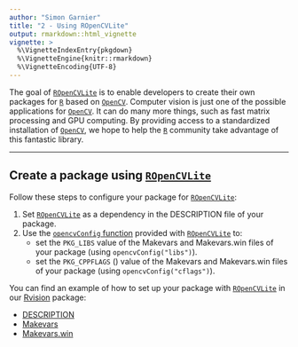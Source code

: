 ```yaml
---
author: "Simon Garnier"
title: "2 - Using ROpenCVLite"
output: rmarkdown::html_vignette
vignette: >
  %\VignetteIndexEntry{pkgdown}
  %\VignetteEngine{knitr::rmarkdown}
  %\VignetteEncoding{UTF-8}
---
```


The goal of [`ROpenCVLite`](https://github.com/swarm-lab/ROpenCVLite) is to 
enable developers to create their own packages for [`R`](https://cran.r-project.org) 
based on [`OpenCV`](http://opencv.org/). Computer vision is just one of the 
possible applications for [`OpenCV`](http://opencv.org/). It can do many more 
things, such as fast matrix processing and GPU computing. By providing access to 
a standardized installation of [`OpenCV`](http://opencv.org/), we hope to help 
the [`R`](https://cran.r-project.org) community take advantage of this fantastic 
library. 

---

## Create a package using [`ROpenCVLite`](https://github.com/swarm-lab/ROpenCVLite)

Follow these steps to configure your package for [`ROpenCVLite`](https://github.com/swarm-lab/ROpenCVLite):

1. Set [`ROpenCVLite`](https://github.com/swarm-lab/ROpenCVLite) as a dependency 
in the DESCRIPTION file of your package.
2. Use the [`opencvConfig` function](https://swarm-lab.github.io/ROpenCVLite/reference/opencvConfig.html)
provided with [`ROpenCVLite`](https://github.com/swarm-lab/ROpenCVLite) to:
    + set the `PKG_LIBS` value of the Makevars and Makevars.win 
files of your package (using `opencvConfig("libs")`). 
    + set the `PKG_CPPFLAGS` () value of the Makevars and Makevars.win 
files of your package (using `opencvConfig("cflags")`).

You can find an example of how to set up your package with 
[`ROpenCVLite`](https://github.com/swarm-lab/ROpenCVLite) in our 
[Rvision](https://github.com/swarm-lab/Rvision) package:

* [DESCRIPTION](https://github.com/swarm-lab/Rvision/blob/master/DESCRIPTION)
* [Makevars](https://github.com/swarm-lab/Rvision/blob/master/Makevars)
* [Makevars.win](https://github.com/swarm-lab/Rvision/blob/master/Makevars.win)

